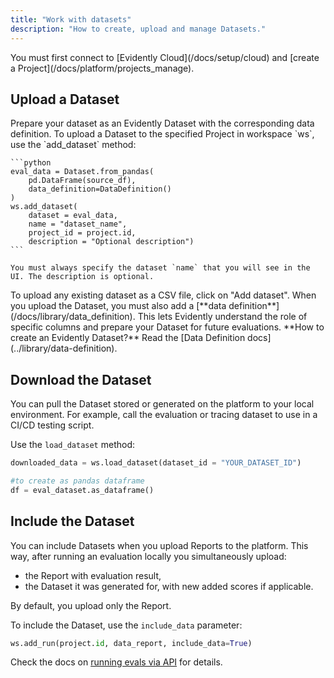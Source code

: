 ```yaml
---
title: "Work with datasets"
description: "How to create, upload and manage Datasets."
---
```


<Tip>
  You must first connect to [Evidently Cloud](/docs/setup/cloud) and [create a Project](/docs/platform/projects_manage).
</Tip>

## Upload a Dataset

<Tabs>
  <Tab title="Python">
    Prepare your dataset as an Evidently Dataset with the corresponding data definition. To upload a Dataset to the specified Project in workspace `ws`, use the `add_dataset` method:

    ```python
    eval_data = Dataset.from_pandas(
        pd.DataFrame(source_df),
        data_definition=DataDefinition()
    )
    ws.add_dataset(
        dataset = eval_data, 
        name = "dataset_name",
        project_id = project.id, 
        description = "Optional description")
    ```

    You must always specify the dataset `name` that you will see in the UI. The description is optional.
  </Tab>
  <Tab title="UI">
    To upload any existing dataset as a CSV file, click on "Add dataset". When you upload the Dataset, you must also add a [**data definition**](/docs/library/data_definition). This lets Evidently understand the role of specific columns and prepare your Dataset for future evaluations.
  </Tab>
</Tabs>

<Note>
  **How to create an Evidently Dataset?** Read the [Data Definition docs](../library/data-definition).
</Note>

## Download the Dataset

You can pull the Dataset stored or generated on the platform to your local environment. For example, call the evaluation or tracing dataset to use in a CI/CD testing script.

Use the `load_dataset` method:

```python
downloaded_data = ws.load_dataset(dataset_id = "YOUR_DATASET_ID") 

#to create as pandas dataframe
df = eval_dataset.as_dataframe()
```

## Include the Dataset

You can include Datasets when you upload Reports to the platform. This way, after running an evaluation locally you simultaneously upload:

- the Report with evaluation result,
- the Dataset it was generated for, with new added scores if applicable.

By default, you upload only the Report.

To include the Dataset, use the `include_data` parameter:

```python
ws.add_run(project.id, data_report, include_data=True)
```

Check the docs on [running evals via API](/docs/platform/evals_api) for details.